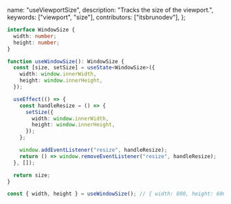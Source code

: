  name: "useViewportSize",
  description: "Tracks the size of the viewport.",
  keywords: ["viewport", "size"],
  contributors: ["itsbrunodev"],
};

```typescript
interface WindowSize {
  width: number;
  height: number;
}

function useWindowSize(): WindowSize {
  const [size, setSize] = useState<WindowSize>({
    width: window.innerWidth,
    height: window.innerHeight,
  });

  useEffect(() => {
    const handleResize = () => {
      setSize({
        width: window.innerWidth,
        height: window.innerHeight,
      });
    };

    window.addEventListener("resize", handleResize);
    return () => window.removeEventListener("resize", handleResize);
  }, []);

  return size;
}
```

```typescript
const { width, height } = useWindowSize(); // { width: 800, height: 600 }
```
